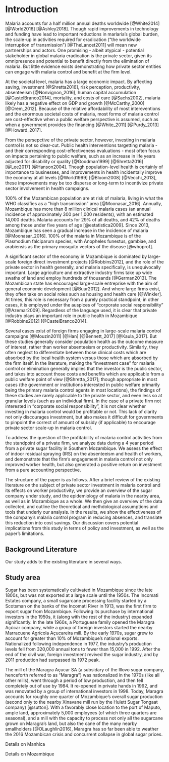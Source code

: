 # Introduction  

Malaria accounts for a half million annual deaths worldwide [@White2014] [@World2016] [@Ashley2018]. Though rapid improvements in technology and funding have lead to important reductions in marlaria's global burden, the scale-up in activities required for eradication ("the worldwide interruption of transmission") [@TheLancet2011] will mean new partnerships and actors. One promising - albeit atypical - potential stakeholder in global malaria eradication is the private sector, given its omnipresence and potential to benefit directly from the elimination of malaria. But little evidence exists demonstrating how private sector entities can engage with malaria control and benefit at the firm level.


At the societal level, malaria has a large economic impact. By affecting saving, investment [@Shretta2016], risk perception, productivity, absenteeism [@Nonvignon_2016], human capital accumulation [@CastelBranco2014], mortality, and costs of care [@Sachs2002], malaria likely has a negative effect on GDP and growth [@McCarthy_2000] [@Orem_2012]. Because of the relative affordability of most intereventions and the enormous societal costs of malaria, most forms of malaria control are cost-effective when a public welfare perspective is assumed, such as when a government provides the financing [@White_2011] [@Purdy_2013] [@Howard_2017].

From the persepctive of the private sector, however, investing in malaria control is not so clear-cut. Public health interventions targetting malaria - and their corresponding cost-effectiveness evaluations - most often focus on impacts pertaining to public welfare, such as an increase in life years adjusted for disability or quality  [@Goodman1999] [@Shretta2016] [@Lee2017] [@Hanson2004]. Though population-level health is certainly of importance to businesses, and improvements in health incidentally improve the economy at all levels [@World1999] [@Bloom2008] [@Vecchi_2013], these improvements may be too disperse or long-term to incentivize private sector involvement in health campaigns. 

100% of the Mozambican population are at risk of malaria, living in what the WHO classifies as a "high transmission" area [@Moonasar_2016]. Annually, Mozambique has more than 8 million clinical malaria cases (an annual incidence of approximately 300 per 1,000 residents), with an estimated 14,000 deaths. Malaria accounts for 29% of all deaths, and 42% of deaths among those under five years of age [@estatistica2009]. Since 2013, Mozambique has seen a gradual increase in the incidence of malaria [@Moonasar_2016]. 100% of the malaria in Mozambique is of the Plasmodium falciparum species, with Anopheles funestus, gambiae, and arabiensis as the primary mosquito vectors of the disease [@whoprof]. 

A significant sector of the economy in Mozambique is dominated by large-scale foreign direct investment projects [@Robbins2012], and the role of the private sector in health generally, and malaria specifically, is unequivocally important. Large agriculture and extractive industry firms take up wide swaths of land and employ hundreds of thousands  [@German2013]. The Mozambican state has encouraged large-scale entreprise with the aim of general economic development [@Buur2012]. And where large firms exist, they often take on social roles such as housing and health care [@Winkler]. At times, this role is necessary from a purely practical standpoint; in other cases, it is employed under the auspices of "corporate social responsibility" [@Azemar2009]. Regardless of the language used, it is clear that private industry plays an important role in public health in Mozambique [@Robbins2012] [@CastelBranco2014]. 

Several cases exist of foreign firms engaging in large-scale malaria control campaigns [@Mouzin2011] [@Han] [@Bennett_2017] [@Kaula_2017]. But these studies generally consider population health as the outcome measure of interest, rather than worker absenteeism or productivity. Similarly, they often neglect to differentiate between those clinical costs which are absorbed by the local health system versus those which are absorbed by the firm itself. In the literature, making the "investment case" for malaria control or elimination generally implies that the investor is the public sector, and takes into account those costs and benefits which are applicable from a public welfare point of view [@Shretta_2017]; though appropriate in most cases (the government or institutions interested in public welfare primarily being the primary malaria control agents in most locations), the findings of these studies are rarely applicable to the private sector, and even less so at granular levels (such as an individual firm). In the case of a private firm not interested in "corporate social responsibility", it is not clear whether investing in malaria control would be profitable or not. This lack of clarity not only discourages investment, but also makes it difficult for governments to pinpoint the correct of amount of subsidy (if applicable) to encourage private sector scale-up in malaria control.

To address the question of the profitability of malaria control activities from the standpoint of a private firm, we analyze data during a 4 year period from a private sugar facility in Southern Mozambique. We assess the effect of indoor residual spraying (IRS) on the absenteeism and health of workers, and demonstrate that the firm's engagement in malaria control not only improved worker health, but also generated a positive return on investment from a pure accounting perspective.

The structure of the paper is as follows. After a brief review of the existing literature on the subject of private sector investment in malaria control and its effects on worker productivity, we provide an overview of the sugar company under study, and the epidemiology of malaria in the nearby area, as well as in Mozambique as a whole. We then give an overview of the data collected, and outline the theoretical and methdological assumptions and tools that underly our analysis. In the results, we show the effectiveness of the company's malaria control program in reducing absences, and translate this reduction into cost savings. Our discussion covers potential implications from this study in terms of policy and investment, as well as the paper's limitations. 

## Background Literature

\todo{Will add 3-5 paragraphs of background lit review}

Our study adds to the existing literature in several ways. \improvement{Will add details here.}

## Study area

Sugar has been systematically cultivated in Mozambique since the late 1800s, but was not exported at a large scale until the 1950s. The Incomati Estates company, a small sugarcane processing facility started by a Scotsman on the banks of the Incomati River in 1913, was the first firm to export sugar from Mozambique. Following its purchase by international investors in the 1950s, it (along with the rest of the industry) expanded significantly. In the late 1960s, a Portuguese family opened the Maragra Açúcar company, while a group of foreign investors started the nearby Marracuene Agrícola Açucareira mill. By the early 1970s, sugar grew to account for greater than 10% of Mozambique's national exports. Nationalized following independence in 1977, the industry's production levels fell from 320,000 annual tons to fewer than 15,000 in 1992. After the end of the civil war, foreign investment revived the sugar industry, and by 2011 production had surpassed its 1972 peak. 


The mill of the Maragra Açucar SA (a subsidary of the Illovo sugar company, henceforth referred to as "Maragra") was nationalized in the 1970s (like all other mills), went through a period of low production, and then fell completely out of use by 1984. It re-opened in private hands in 1992, and was renovated by a group of international investors in 1998. Today, Maragra accounts for roughly one quarter of Mozambique's overall sugar production (second only to the nearby Xinavane mill run by the Hulett Sugar Tongaat company) [@sutton]. With a favorably close location to the port of Maputo, ample land, approximately 5,000 employees (of which three quarters are seasonal), and a mill with the capacity to process not only all the sugarcane grown on Maragra's land, but also the cane of the many nearby smallholders [@OLaughlin2016], Maragra has so far been able to weather the 2016 Mozambican crisis and concurrent collapse in global sugar prices. 







Details on Manhica

Details on Mozambique


